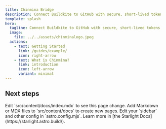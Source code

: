 ```yaml
---
title: Chinmina Bridge
description: Connect Buildkite to GitHub with secure, short-lived tokens.
template: splash
hero:
  tagline: Connect Buildkite to GitHub with secure, short-lived tokens.
  image:
    file: ../../assets/chinminalogo.jpeg
  actions:
    - text: Getting Started
      link: /guides/example/
      icon: right-arrow
    - text: What is Chinmina?
      link: introduction
      icon: left-arrow
      variant: minimal
---
```



## Next steps

<CardGrid stagger>
  <Card title="Update content" icon="pencil">
    Edit `src/content/docs/index.mdx` to see this page change.
  </Card>
  <Card title="Add new content" icon="add-document">
    Add Markdown or MDX files to `src/content/docs` to create new pages.
  </Card>
  <Card title="Configure your site" icon="setting">
    Edit your `sidebar` and other config in `astro.config.mjs`.
  </Card>
  <Card title="Read the docs" icon="open-book">
    Learn more in [the Starlight Docs](https://starlight.astro.build/).
  </Card>
</CardGrid>
